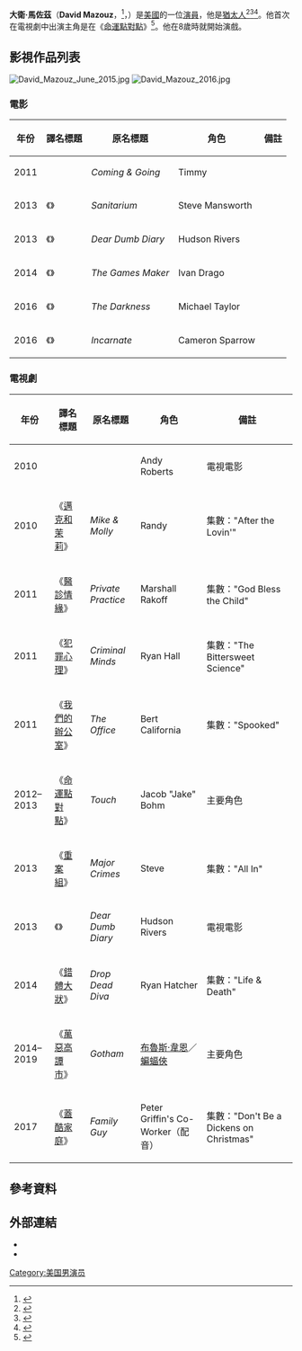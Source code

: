 {{expand language|1=en|page=David Mazouz|time=2019-12-24T23:04:11+00:00}}
{{roughtranslation|time=2019-12-24T23:04:11+00:00}}
{{noteTA
|G1=TV
|G2=Movie
|1=zh-hk:詭魔童;zh-tw:卡內陰;zh-cn:诡魔童;
|2=zh-hk:葛咸城;zh-tw:萬惡高譚市;zh-cn:哥谭;
}}
{{Infobox person
| name                      = 大衛·馬佐茲<br />David Mazouz 
| image                     = David Mazouz by Gage Skidmore.jpg
| imagesize                 = 
| caption                   = 2017年的馬佐茲
| birth_name                =
| birth_date                = {{birth date and age|2001|02|19|}}
| birth_place               = 美國[[加利福尼亞州|加利福尼亞州]][[洛杉磯|洛杉磯]]
| disappeared_date          = <!-- {{Disappeared date and age|YYYY|MM|DD|YYYY|MM|DD}} (disappeared date then birth date) -->
| disappeared_place         = 
| disappeared_status        = 
| death_date                = <!-- {{Death date and age|YYYY|MM|DD|YYYY|MM|DD}} (death date then birth date) -->
| death_place               = 
| death_cause               = 
| body_discovered           = 
| resting_place             = 
| resting_place_coordinates = <!-- {{Coord|LAT|LONG|type:landmark|display=inline}} -->
| spouse                    = 
| parents                   = Rachel Mazouz <br> Michael Mazouz<ref name="Parents">{{cite web|url=http://ethnicelebs.com/david-mazouz|title=David Mazouz|work=ethnicelebs.com|last=Follers|first=|date=December 16, 2012|accessdate=December 31, 2014|archive-date=2020-10-25|archive-url=https://web.archive.org/web/20201025113254/https://ethnicelebs.com/david-mazouz|dead-url=no}}</ref>
| occupation                = [[演員|演員]]
| years_active              = 2010年–現在
| known_for                 = {{Plain list |
* Jacob "Jake" Bohm（《[[命運點對點|命運點對點]]》）
* [[蝙蝠俠|布魯斯·韋恩／蝙蝠俠]]（《[[萬惡高譚市|萬惡高譚市]]》）
}}
| height                    = {{height|ft=5|in=10}}<ref>{{cite web|url=http://taddlr.com/celebrity/david-mazouz/|title=David Mazouz|work=Taddlr|accessdate=October 16, 2015|archive-date=2019-12-06|archive-url=https://web.archive.org/web/20191206004011/https://taddlr.com/celebrity/david-mazouz/|dead-url=no}}</ref>
| weight                    = 
| relatives                 = 
| callsign                  = 
| awards                    = 
| signature                 = 
| signature_alt             = 
| signature_size            = 
| module                    = 
| module2                   = 
| module3                   = 
| module4                   = 
| module5                   = 
| module6                   = 
| footnotes                 = 
| box_width                 =  
| website                   = 
}}
'''大衛·馬佐茲'''（'''David Mazouz'''，{{IPAc-en|d|ə|ˈ|v|iː|d|_|m|ə|ˈ|z|uː|z}}<ref name="David">{{cite web|url=http://www.foxflash.com/search/apachesolr_search/David%20Mazouz|title=David Mazouz|work=Foxflash.com|accessdate=December 23, 2014|archive-url=https://web.archive.org/web/20150924040934/http://www.foxflash.com/search/apachesolr_search/David%20Mazouz|archive-date=2015-09-24|dead-url=yes}}</ref>，{{bd|2001年|2月19日}}）是[[美國|美國]]的一位[[演員|演員]]，他是[[猶太人|猶太人]]<ref>{{Cite web|url=https://nyblueprint.com/film-television-shabbat-holidays-television-week/gotham-star-david-mazouz-talks-batarangs-dogs-and|title=‘Gotham’ Star David Mazouz Talks Batarangs, Dogs, And His Favorite Sephardic Passover Custom|last=Weiss|first=Josh|date=March 9, 2018|website=The New York Blueprint|access-date=March 28, 2019|archive-url=https://web.archive.org/web/20190328104534/https://nyblueprint.com/film-television-shabbat-holidays-television-week/gotham-star-david-mazouz-talks-batarangs-dogs-and|archive-date=2019-03-28|dead-url=yes}}</ref><ref>{{Cite web|url=http://www.jewishlinknj.com/features/22648-gotham-star-david-mazouz-balances-modern-orthodoxy-and-acting|title=‘Gotham’ Star David Mazouz Balances Modern Orthodoxy and Acting|last=Nissel|first=Andrea|date=January 4, 2018|website=The Jewish Link of New Jersey|access-date=March 28, 2019|archive-date=2019-12-04|archive-url=https://web.archive.org/web/20191204232046/https://www.jewishlinknj.com/features/22648-gotham-star-david-mazouz-balances-modern-orthodoxy-and-acting}}</ref><ref>{{Cite web|url=https://www.algemeiner.com/2017/11/06/at-new-york-awards-show-orthodox-jewish-teen-star-of-hit-tv-series-thanks-hashem-says-religion-is-the-core-of-my-identity/|title=At New York Awards Show, Orthodox Jewish Teen Star of Hit TV Series Thanks ‘Hashem,’ Says Religion Is the ‘Core of My Identity’|last=Ghermezian|first=Shiryn|date=November 6, 2017|website=Algemeiner|access-date=March 28, 2019|archive-date=2020-11-09|archive-url=https://web.archive.org/web/20201109012348/https://www.algemeiner.com/2017/11/06/at-new-york-awards-show-orthodox-jewish-teen-star-of-hit-tv-series-thanks-hashem-says-religion-is-the-core-of-my-identity/|dead-url=no}}</ref>。他首次在電視劇中出演主角是在《[[命運點對點|命運點對點]]》<ref name="Touch">{{cite news|url=http://www.hollywoodreporter.com/live-feed/touch-david-mazouz-cast-opposite-195756|title=Touch: David Mazouz Cast Opposite Kiefer Sutherland|date=June 7, 2011|accessdate=March 29, 2012|publisher=The Hollywood Reporter|first=Lesley|last=Goldberg|archive-date=2017-08-08|archive-url=https://web.archive.org/web/20170808131214/http://www.hollywoodreporter.com/live-feed/touch-david-mazouz-cast-opposite-195756|dead-url=no}}</ref>。他在8歲時就開始演戲。

== 影視作品列表 ==
[[File:David_Mazouz_June_2015.jpg|thumb]]
[[File:David_Mazouz_2016.jpg|thumb]]

=== 電影 ===
{| class="wikitable sortable"
|-
! 年份
! 譯名標題
! 原名標題
! 角色
! class="unsortable" | 備註
|-
| 2011
| {{n/a}}
| ''Coming & Going''
| Timmy
|
|-
| 2013
| 《{{link-en|驚魂瘋人院|Sanitarium (film)}}》
| ''Sanitarium'' 
| Steve Mansworth
|
|-
| 2013
| 《{{link-en|傻丫頭日記|Dear Dumb Diary (film)}}》
| ''Dear Dumb Diary''
|  Hudson Rivers
|
|-
| 2014
| 《{{link-en|遊戲製造者|The Games Maker}}》
| ''The Games Maker'' 
| Ivan Drago
|
|-
| 2016
| 《{{link-en|黑暗來臨|The Darkness (film)}}》
| ''The Darkness''
| Michael Taylor
|
|-
| 2016
| 《{{link-en|詭魔童|Incarnate (film)}}》
| ''Incarnate'' 
| Cameron Sparrow
|
|}

=== 電視劇 ===
{| class="wikitable sortable"
|-
! 年份
! 譯名標題
! 原名標題
! 角色
! class="unsortable" | 備註
|-
| 2010
| {{n/a}}
| ''{{link-en|Amish Grace|Amish Grace}}''
| Andy Roberts
| 電視電影
|-
| 2010
| 《[[邁克和茉莉|邁克和茉莉]]》
| ''Mike & Molly''
| Randy
| 集數："After the Lovin'"
|-
| 2011
| 《[[醫診情緣|醫診情緣]]》
| ''Private Practice''
| Marshall Rakoff
| 集數："God Bless the Child"
|-
| 2011
| 《[[犯罪心理_(電視劇)|犯罪心理]]》
| ''Criminal Minds''
| Ryan Hall
| 集數："The Bittersweet Science"
|-
| 2011
| 《[[我們的辦公室|我們的辦公室]]》
| ''The Office''
| Bert California
| 集數："Spooked"
|-
| 2012–2013
| 《[[命運點對點|命運點對點]]》
| ''Touch''
| Jacob "Jake" Bohm
| 主要角色
|-
| 2013
| 《[[重案組_(美國電視劇)|重案組]]》
| ''Major Crimes''
| Steve
| 集數："All In"
|-
| 2013
| 《{{link-en|傻丫頭日記|Dear Dumb Diary (film)}}》
| ''Dear Dumb Diary''
| Hudson Rivers
| 電視電影
|-
| 2014
| 《[[錯體大狀|錯體大狀]]》
| ''Drop Dead Diva''
| Ryan Hatcher
| 集數："Life & Death"
|-
| 2014–2019
| 《[[萬惡高譚市|萬惡高譚市]]》
| ''Gotham'' 
| [[布魯斯·韋恩_(萬惡高譚市)|布魯斯·韋恩]]／[[蝙蝠俠|蝙蝠俠]]
| 主要角色
|-
| 2017
| 《[[蓋酷家庭|蓋酷家庭]]》
| ''Family Guy''
| Peter Griffin's Co-Worker（配音）
| 集數："Don't Be a Dickens on Christmas"
|}

==參考資料==
{{Reflist|30 em}}

==外部連結==
* {{IMDb name|3458761}}
* {{TV Guide|339309}}
[[Category:美国男演员|Category:美国男演员]]